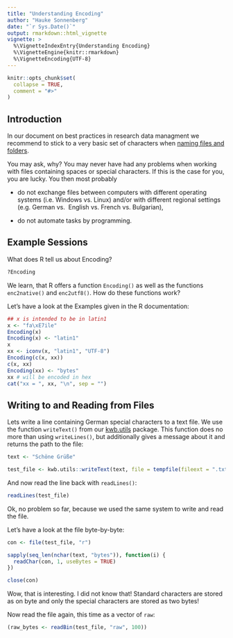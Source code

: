 ```yaml
---
title: "Understanding Encoding"
author: "Hauke Sonnenberg"
date: "`r Sys.Date()`"
output: rmarkdown::html_vignette
vignette: >
  %\VignetteIndexEntry{Understanding Encoding}
  %\VignetteEngine{knitr::rmarkdown}
  %\VignetteEncoding{UTF-8}
---
```


```r
knitr::opts_chunk$set(
  collapse = TRUE,
  comment = "#>"
)
```

## Introduction

In our document on best practices in research data managment we recommend to 
stick to a very basic set of characters when [naming files and folders](https://kwb-r.github.io/fakin.doc/best-practices.html#data-storage-naming).

You may ask, why? You may never have had any problems when working with files
containing spaces or special characters. If this is the case for you, you are
lucky. You then most probably 

- do not exchange files between computers with different operating systems (i.e.
Windows vs. Linux) and/or with different regional settings (e.g. German vs. 
English vs. French vs. Bulgarian),

- do not automate tasks by programming.

## Example Sessions

What does R tell us about Encoding?

```r
?Encoding
```

We learn, that R offers a function `Encoding()` as well as the functions
`enc2native()` and `enc2utf8()`. How do these functions work?

Let's have a look at the Examples given in the R documentation:

```r
## x is intended to be in latin1
x <- "fa\xE7ile"
Encoding(x)
Encoding(x) <- "latin1"
x
xx <- iconv(x, "latin1", "UTF-8")
Encoding(c(x, xx))
c(x, xx)
Encoding(xx) <- "bytes"
xx # will be encoded in hex
cat("xx = ", xx, "\n", sep = "")
```

## Writing to and Reading from Files

Lets write a line containing German special characters to a text file. We use
the function `writeText()` from our 
[kwb.utils](https://github.com/kwb-r/kwb.utils)
package. This function does no more than using `writeLines()`, but additionally 
gives a message about it and returns the path to the file:

```r
text <- "Schöne Grüße"

test_file <- kwb.utils::writeText(text, file = tempfile(fileext = ".txt"))
```

And now read the line back with `readLines()`:

```r
readLines(test_file)
```

Ok, no problem so far, because we used the same system to write and read the
file. 

Let's have a look at the file byte-by-byte:

```r
con <- file(test_file, "r")

sapply(seq_len(nchar(text, "bytes")), function(i) {
  readChar(con, 1, useBytes = TRUE)
})

close(con)
```

Wow, that is interesting. I did not know that! Standard characters are stored
as on byte and only the special characters are stored as two bytes!

Now read the file again, this time as a vector of `raw`:

```r
(raw_bytes <- readBin(test_file, "raw", 100))
```
